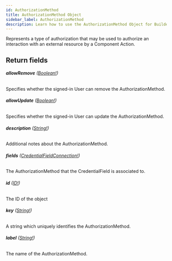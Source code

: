 ```yaml
---
id: AuthorizationMethod
title: AuthorizationMethod Object
sidebar_label: AuthorizationMethod
description: Learn how to use the AuthorizationMethod Object for Builder's API.
---
```


Represents a type of authorization that may be used to authorize an
interaction with an external resource by a Component Action.

## Return fields

###### <b>allowRemove</b> ([Boolean!](/composer/builder/api/schema/scalar/Boolean.mdx))

Specifies whether the signed-in User can remove the AuthorizationMethod.

###### <b>allowUpdate</b> ([Boolean!](/composer/builder/api/schema/scalar/Boolean.mdx))

Specifies whether the signed-in User can update the AuthorizationMethod.

###### <b>description</b> ([String!](/composer/builder/api/schema/scalar/String.mdx))

Additional notes about the AuthorizationMethod.

###### <b>fields</b> ([CredentialFieldConnection!](/composer/builder/api/schema/object/CredentialFieldConnection.mdx))

The AuthorizationMethod that the CredentialField is associated to.

###### <b>id</b> ([ID!](/composer/builder/api/schema/scalar/ID.mdx))

The ID of the object

###### <b>key</b> ([String!](/composer/builder/api/schema/scalar/String.mdx))

A string which uniquely identifies the AuthorizationMethod.

###### <b>label</b> ([String!](/composer/builder/api/schema/scalar/String.mdx))

The name of the AuthorizationMethod.
